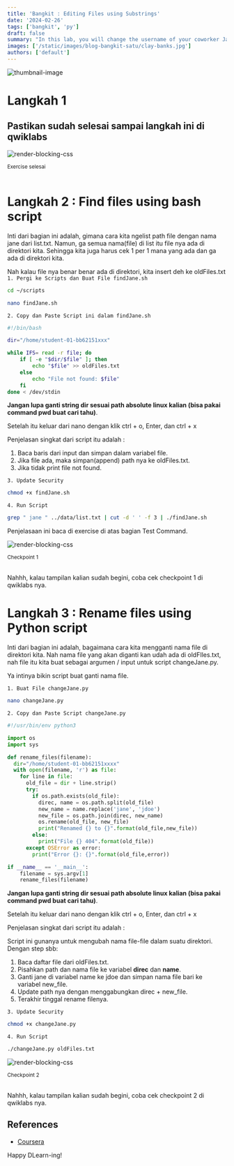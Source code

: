 ```yaml
---
title: 'Bangkit : Editing Files using Substrings'
date: '2024-02-26'
tags: ['bangkit', 'py']
draft: false
summary: "In this lab, you will change the username of your coworker Jane Doe from \"jane\" to \"jdoe\" in compliance with company's naming policy. The username change has already been done."
images: ['/static/images/blog-bangkit-satu/clay-banks.jpg']
authors: ['default']
---
```



![thumbnail-image](/static/images/blog-bangkit-satu/clay-banks.jpg)

<UnsplashPhotoInfo photoURL="https://unsplash.com/photos/three-bicycles-parked-in-front-of-building-hwLAI5lRhdM" author="Clay Banks" />

# Langkah 1
## Pastikan sudah selesai sampai langkah ini di qwiklabs

![render-blocking-css](/static/images/blog-bangkit-satu/0.png)
<div style={{ textAlign: 'center', marginTop: '-16px' }}>
  <small>Exercise selesai</small>
</div>
<br />

# Langkah 2 : Find files using bash script
Inti dari bagian ini adalah, gimana cara kita ngelist path file dengan nama jane dari list.txt. Namun, ga semua nama(file) di list itu file nya ada di direktori kita. Sehingga kita juga harus cek 1 per 1 mana yang ada dan ga ada di direktori kita.

Nah kalau file nya benar benar ada di direktori, kita insert deh ke oldFiles.txt
`1. Pergi ke Scripts dan Buat File findJane.sh`
```bash
cd ~/scripts
```
```bash
nano findJane.sh
```

`2. Copy dan Paste Script ini dalam findJane.sh`
```bash
#!/bin/bash

dir="/home/student-01-bb62151xxx"

while IFS= read -r file; do
    if [ -e "$dir/$file" ]; then
        echo "$file" >> oldFiles.txt
    else
        echo "File not found: $file"
    fi
done < /dev/stdin
```
**Jangan lupa ganti string dir sesuai path absolute linux kalian (bisa pakai command pwd buat cari tahu)**.

Setelah itu keluar dari nano dengan klik ctrl + o, Enter, dan ctrl + x

Penjelasan singkat dari script itu adalah : 
1. Baca baris dari input dan simpan dalam variabel file.
2. Jika file ada, maka simpan(append) path nya ke oldFiles.txt.
3. Jika tidak print file not found.

`3. Update Security`
```bash
chmod +x findJane.sh
```

`4. Run Script`
```bash
grep " jane " ../data/list.txt | cut -d ' ' -f 3 | ./findJane.sh
```
Penjelasaan ini baca di exercise di atas bagian Test Command.

![render-blocking-css](/static/images/blog-bangkit-satu/1.png)
<div style={{ textAlign: 'center', marginTop: '-16px' }}>
  <small>Checkpoint 1</small>
</div>
<br />

Nahhh, kalau tampilan kalian sudah begini, coba cek checkpoint 1 di qwiklabs nya.

# Langkah 3 : Rename files using Python script
Inti dari bagian ini adalah, bagaimana cara kita mengganti 
nama file di direktori kita. Nah nama file yang akan diganti kan udah ada di oldFIles.txt, nah file itu kita buat 
sebagai argumen / input untuk script changeJane.py.

Ya intinya bikin script buat ganti nama file.

`1. Buat File changeJane.py`
```bash
nano changeJane.py
```

`2. Copy dan Paste Script changeJane.py`
```python
#!/usr/bin/env python3

import os
import sys

def rename_files(filename):
  dir="/home/student-01-bb62151xxxx"
  with open(filename, 'r') as file:
    for line in file:
      old_file = dir + line.strip()
      try:
        if os.path.exists(old_file):
          direc, name = os.path.split(old_file)
          new_name = name.replace('jane', 'jdoe')
          new_file = os.path.join(direc, new_name)
          os.rename(old_file, new_file)
          print("Renamed {} to {}".format(old_file,new_file))
        else:
          print("File {} 404".format(old_file))
      except OSError as error:
        print("Error {}: {}".format(old_file,error))

if __name__ == '__main__':
    filename = sys.argv[1]
    rename_files(filename)
```
**Jangan lupa ganti string dir sesuai path absolute linux kalian (bisa pakai command pwd buat cari tahu)**.

Setelah itu keluar dari nano dengan klik ctrl + o, Enter, dan ctrl + x

Penjelasan singkat dari script itu adalah : 

Script ini gunanya untuk mengubah nama file-file dalam suatu direktori. Dengan step sbb: 
1. Baca daftar file dari oldFiles.txt.
2. Pisahkan path dan nama file ke variabel **direc** dan **name**.
3. Ganti jane di variabel name ke jdoe dan simpan nama file bari ke variabel new_file.
4. Update path nya dengan menggabungkan direc + new_file.
5. Terakhir tinggal rename filenya.

`3. Update Security`
```bash
chmod +x changeJane.py
```

`4. Run Script`
```bash
./changeJane.py oldFiles.txt
```
![render-blocking-css](/static/images/blog-bangkit-satu/2.png)
<div style={{ textAlign: 'center', marginTop: '-16px' }}>
  <small>Checkpoint 2</small>
</div>
<br />

Nahhh, kalau tampilan kalian sudah begini, coba cek checkpoint 2 di qwiklabs nya.

## References

- [Coursera](https://www.coursera.org/learn/python-operating-system/ungradedLti/Vu9Jk/qwiklabs-assessment-edit-files-using-substrings)

Happy DLearn-ing! <Twemoji emoji="clinking-beer-mugs" />
